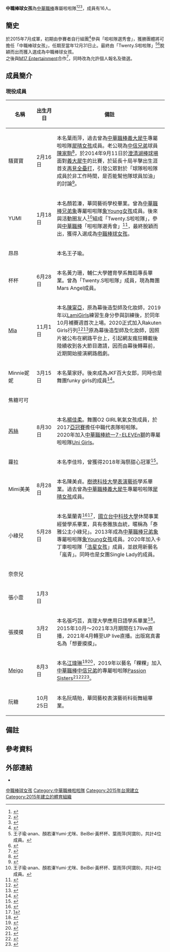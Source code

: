 {{藝人
|姓名 =  中職棒球女孩
|類型 = 組合
|圖片 =
|圖片尺寸 =
|圖片簡介 =
|暱稱 =
|國籍 = {{ROC}}
|語言 = 中文
|職業 = 啦啦隊
|出道日期 = 2015年7月
|出道作品 =
|活躍年代 = 2015年－2017年
|網站 = https://www.facebook.com/pg/CPBL.BaseballGirls/
|相關團體 = [[中華職棒|中華職棒]]
|經紀公司 = 
|現任成員 = 騷寶寶、YUMI、昂昂、杯杯、[[陳甯亞|Mia]]、妮妮、焦糖可可、[[楊佳柔|芮絲]]、蘿拉、美美、小綠綠兒、奈奈兒、張小壹、張摸摸、Meigo、阮糖
|過往成員 = 
}}

'''中職棒球女孩'''為[[中華職棒|中華職棒]]專屬啦啦隊<ref>{{cite news|url=https://www.ltsports.com.tw/article/125446|title=中職》能歌善舞愛棒球　中職棒球女孩9月16日最終決選|publisher=ltsports|date=2017-09-11|accessdate=2020-09-25|language=zh-tw}}</ref><ref>{{cite news|url=http://www.cpbl.com.tw/news/view/16816.html|title=中職棒球女孩徵選 第一階段海選競爭白熱化|publisher=CPBL|date=2017-08-28|accessdate=2020-09-25|language=zh-tw|archive-date=2020-02-20|archive-url=https://web.archive.org/web/20200220203307/http://www.cpbl.com.tw/news/view/16816.html|dead-url=no}}</ref><ref>{{cite news|url=https://www.setn.com/News.aspx?NewsID=293558|title=為棒球加油！中職徵選2代棒球女孩　亞冠賽將亮相|publisher=三立新聞網|date=2017-09-11|accessdate=2020-09-25|language=zh-tw|archive-date=2017-09-15|archive-url=https://web.archive.org/web/20170915135204/http://www.setn.com/News.aspx?NewsID=293558|dead-url=no}}</ref>，成員有16人。

== 簡史 ==
於2015年7月成軍，初期由參賽者自行組團<ref group=註>{{Cite web |url=http://cpblapp-elta.cdn.hinet.net/event/Baseball_girl/web/index.php |title=參賽各團體介紹與球迷投票網頁 |accessdate=2020-09-24 |archive-date=2017-04-25 |archive-url=https://web.archive.org/web/20170425200342/http://cpblapp-elta.cdn.hinet.net/event/Baseball_girl/web/index.php |dead-url=no }}</ref>參與「啦啦隊選秀會」，獲勝團體將可擔任「中職棒球女孩」，任期至當年12月31日止。最終由「Twenty.S啦啦隊」<ref group=註>王子瑜‧anan、顏若溱Yumi‧尤咪、BeiBei‧黃杯杯、葉雨萍(阿寶B)，共計4位成員。</ref><ref>{{cite news|url=https://www.ltsports.com.tw/article/112204|title=中職》BaseBall Girls投愛送暖　義賣聯名棒球捐助塵爆患者|publisher=麗台運動|date= 2015-07-26|accessdate=2021-09-01|language=zh-tw}}</ref>脫穎而出而獲入選成為中職棒球女孩。<br />之後與[[17直播|M17 Entertainment]]合作<ref>{{cite news|url=https://tw.sports.yahoo.com/news/%E4%B8%AD%E8%81%B7-%E8%83%BD%E6%AD%8C%E5%96%84%E8%88%9E%E6%84%9B%E6%A3%92%E7%90%83-%E4%B8%AD%E8%81%B7%E6%A3%92%E7%90%83%E5%A5%B3%E5%AD%A99%E6%9C%8816%E6%97%A5%E6%9C%80%E7%B5%82%E6%B1%BA%E9%81%B8-113506485.html|title=能歌善舞愛棒球 中職棒球女孩9月16日最終決選|publisher=Yahoo、麗台運動報|date=2017-09-11|accessdate=2020-11-04|language=zh-tw}}</ref>，同時改為允許個人報名及徵選。

==成員簡介==
===現役成員===
{| class="wikitable"
! width="100px"|名稱
! width="80px"|出生月日
! width="580px"|備註
|-
|騷寶寶
|2月16日
|本名葉雨萍，過去曾為[[中華職棒|中華職棒]][[義大犀牛|義大犀牛]]專屬啦啦隊[[犀晴女孩|犀晴女孩]]成員。老公現為[[中信兄弟|中信兄弟]]球員[[陳家駒|陳家駒]]<ref>{{cite news|url=https://www.chinatimes.com/realtimenews/20160506006444-260403?chdtv|title=陳家駒3轟獻給寶寶 愛卻說不出口|publisher=中時電子報|date=2016-05-06|accessdate=2020-09-20|language=zh-tw}}</ref>，於2014年9月11日於[[澄清湖棒球場|澄清湖棒球場]]面對[[義大犀牛|義大犀牛]]的比賽，於延長十局半擊出生涯首支[[再見全壘打|再見全壘打]]，引發公眾對於「球隊啦啦隊成員於非工作時間，是否能幫他隊球員加油」的討論<ref>{{cite news|url=https://tw.appledaily.com/sports/20140913/75CEOJVS3ZKQSZEG2XMUOD3XR4/|title=騷寶寶惹惱犀迷 陳家駒挺未婚妻|publisher=蘋果日報|date=2014-09-13|accessdate=2020-09-20|language=zh-tw}}</ref>。
|-
|YUMI
|1月18日
|本名顏若溱，華岡藝術學校畢業。曾為[[中華職棒|中華職棒]][[兄弟象|兄弟象]]專屬啦啦隊[[象Young女孩|象Young女孩]]成員。後來與活動圈友人<ref group=註>王子瑜‧anan、顏若溱Yumi‧尤咪、BeiBei‧黃杯杯、葉雨萍(阿寶B)，共計4位成員。</ref>組成「Twenty.S啦啦隊」，參與[[中華職棒|中華職棒]]「啦啦隊選秀會」<ref group=註>{{Cite web |url=http://cpblapp-elta.cdn.hinet.net/event/Baseball_girl/web/index.php |title=參賽各團體介紹與球迷投票網頁 |accessdate=2020-09-24 |archive-date=2017-04-25 |archive-url=https://web.archive.org/web/20170425200342/http://cpblapp-elta.cdn.hinet.net/event/Baseball_girl/web/index.php |dead-url=no }}</ref>，最終脫穎而出，獲得入選成為[[中職棒球女孩|中職棒球女孩]]。
|-
|昂昂|| ||本名王子瑜。
|-
|杯杯||6月28日||本名黃力珊，輔仁大學體育學系舞蹈專長畢業。曾為「Twenty.S啦啦隊」成員，現為舞團Mars Angel成員。
|-
|[[陳甯亞|Mia]]
|11月1日
|本名[[陳甯亞|陳甯亞]]，原為幕後造型師及化妝師，2019年以[[LamiGirls|LamiGirls]]練習生身分參與訓練後，於同年10月補賽週首次上場。2020正式加入Rakuten Girls行列<ref>{{cite news|url=https://www.setn.com/News.aspx?NewsID=607057|title=天團玖壹壹 御用最美化妝師，幕後轉幕前甜度爆表！|publisher=三立新聞網|date=2019-09-23|accessdate=2020-02-20|language=zh-tw}}</ref><ref>{{cite news|url=https://www.ydn.com.tw/News/373665|title=最美化妝師報到 甯亞加入Rakuten Girls|publisher=青年日報|date=2020-02-20|accessdate=2020-02-20|language=zh-tw|archive-date=2020-02-20|archive-url=https://web.archive.org/web/20200220085342/https://www.ydn.com.tw/News/373665|dead-url=no}}</ref>原為幕後造型師及化妝師，因照片被公布在網路平台上，引起網友瘋狂轉載後陸續收到各大節目邀請，因而由幕後轉幕前，近期開始接演網路戲劇。
|-
|Minnie妮妮||<!--1993年-->3月15日||本名葉家妤。後來成為JKF百大女郎，同時也是舞團funky girls的成員<ref>{{cite news|url=http://b2m.com.tw/articles/ad1854|title=性感辣媽「Minnie妮妮」絕美身材曲線，顛覆你對媽媽們的印象|publisher=蜂人派|date=2020-04-22|accessdate=2020-11-04|language=zh-tw}}</ref>。
|-
|焦糖可可||   ||
|-
|[[楊佳柔|芮絲]]||8月30日||本名[[楊佳柔|楊佳柔]]。舞團O2 GIRL氧氣女孩成員，於2017[[亞洲職棒冠軍爭霸賽|亞冠賽]]擔任中職代表隊啦啦隊。<br />2020年加入[[中華職棒|中華職棒]][[統一7-ELEVEn獅|統一7-ELEVEn獅]]的專屬啦啦隊[[Uni_Girls|Uni Girls]]。
|-
|蘿拉||  ||本名李佳玲，曾獲得2018年海祭甜心冠軍<ref>{{cite news|url=https://star.setn.com/news/509088|title=魅惑甜心「蘿拉」出寫真EP　雪乳泡溫泉內清晰可見|publisher=三立新聞網|date=2019-03-08|accessdate=2020-11-01|language=zh-tw}}</ref>。
|-
|Mimi美美||8月28日||本名陳美貞。[[樹德科技大學|樹德科技大學]][[表演藝術|表演藝術]]學系畢業。過去曾為[[中華職棒|中華職棒]][[義大犀牛|義大犀牛]]專屬啦啦隊[[犀晴女孩|犀晴女孩]]成員。
|-
|小綠兒
|<!--1989年-->5月28日
|本名葉蘭青<ref>{{cite news|url=https://tw.news.yahoo.com/photos/%E8%B2%A2%E5%AF%AE%E6%B5%B7%E6%B4%8B%E9%9F%B3%E6%A8%82%E7%A5%AD-%E7%86%B1%E6%83%85%E5%A7%90%E5%A6%B9-%E8%91%89%E8%98%AD%E9%9D%92-slideshow/%E8%B2%A2%E5%AF%AE%E6%B5%B7%E6%B4%8B%E9%9F%B3%E6%A8%82%E7%A5%AD-%E7%86%B1%E6%83%85%E5%A7%90%E5%A6%B9-%E8%91%89%E8%98%AD%E9%9D%92-photo-1402980330975.html|title=熱情姐妹 葉蘭青|publisher=Yahoo|date=2014-06-17|accessdate=2020-10-31|language=zh-tw}}</ref><ref group=註>[https://www.youtube.com/channel/UC3fUdOSG6lhK-KoMcMN4h1Q/videos]</ref>，[[國立台中科技大學|國立台中科技大學]]休閒事業經營學系畢業，具有泰雅族血統，暱稱為「泰雅公主小綠兒」。2013年成為[[中華職棒|中華職棒]][[兄弟象|兄弟象]]專屬啦啦隊[[象Young女孩|象Young女孩]]成員。2020年加入卡丁車啦啦隊「[[浩星女孩|浩星女孩]]」成員，並啟用新藝名「嵐青」。同時也是女團Single Lady的成員。
|-
|奈奈兒|| ||
|-
|張小壹||1月3日||
|-
|張摸摸|| 3月2日||本名張巧芸，真理大學應用日語學系畢業<ref>{{cite news|url=https://www.setn.com/News.aspx?NewsID=293558|title=為棒球加油！中職徵選2代棒球女孩　亞冠賽將亮相|publisher=三立新聞網|date=2017-09-11|accessdate=2021-09-01|language=zh-tw}}</ref>。2015年10月～2021年3月期間在17live直播，2021年4月轉至UP live直播。出版寫真書名為「想要摸摸」。
|-
|[[江瑋琳|Meigo]]||<!--1994年-->8月3日||本名[[江瑋琳|江瑋琳]]<ref>{{cite news|url=https://www.rti.org.tw/news/view/id/380134|title=亞冠賽開幕 中職啦啦隊應援備戰|publisher=中央廣播電台|date=2017-11-16|accessdate=2020-11-14|language=zh-tw|archive-date=2020-11-15|archive-url=https://web.archive.org/web/20201115232936/https://www.rti.org.tw/news/view/id/380134|dead-url=no}}</ref><ref>{{cite news|url=https://game.setn.com/game666content.php?newsid=315598|title=亞冠賽啦啦隊　中職「期間限定」正妹|publisher=三立新聞網|date=2017-11-16|accessdate=2020-11-14|language=zh-tw|archive-date=2020-11-17|archive-url=https://web.archive.org/web/20201117145558/https://game.setn.com/game666content.php?newsid=315598|dead-url=no}}</ref>，2019年以藝名「粿粿」加入[[中華職棒|中華職棒]][[中信兄弟|中信兄弟]]的專屬啦啦隊[[Passion_Sisters|Passion Sisters]]<ref>{{cite news|url=https://www.chinatimes.com/hottopic/20190407001706-260807?chdtv|title=職棒正妹隱乳熱舞 網：晃到頭暈|publisher=中時新聞網|date=2019-04-07|accessdate=2020-11-14|language=zh-tw}}</ref><ref>{{cite news|url=https://sports.ettoday.net/news/1422149|title=PS人氣女孩峮峮粿粿　任「超胸」店長甜笑融化粉絲|publisher=ETtoday新聞雲|date=2019-04-14|accessdate=2020-11-14|language=zh-tw}}</ref><ref>{{cite news|url=https://www.cool-style.com.tw/wd2/archives/528630|title=「啦啦隊甜心」粿粿 香閨遭搜查，近距離接觸讓粉絲驚呼「頂到了？」|publisher=cool-style|date=2020-06-10|accessdate=2020-11-14|language=zh-tw}}</ref>。
|-
|阮糖||10月25日||本名阮靖貽，華岡藝校表演藝術科街舞組畢業。
|}

== 備註 ==
{{ReflistH|2}}
{{NoteFoot}}
{{ReflistF}}

== 參考資料 ==
{{reflist|2}}

==外部連結==
*{{Facebook|CPBL.BaseballGirls}}

{{中華職棒啦啦隊}}

[[Category:中職棒球女孩|]]
[[Category:中華職棒啦啦隊|Category:中華職棒啦啦隊]]
[[Category:2015年台灣建立|Category:2015年台灣建立]]
[[Category:2015年建立的體育組織|Category:2015年建立的體育組織]]